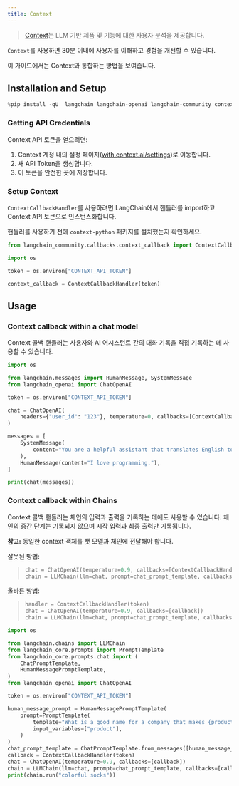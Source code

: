 ```yaml
---
title: Context
---
```


>[Context](https://context.ai/)는 LLM 기반 제품 및 기능에 대한 사용자 분석을 제공합니다.

`Context`를 사용하면 30분 이내에 사용자를 이해하고 경험을 개선할 수 있습니다.

이 가이드에서는 Context와 통합하는 방법을 보여줍니다.

## Installation and Setup

```python
%pip install -qU  langchain langchain-openai langchain-community context-python
```

### Getting API Credentials

Context API 토큰을 얻으려면:

1. Context 계정 내의 설정 페이지([with.context.ai/settings](https://with.context.ai/settings))로 이동합니다.
2. 새 API Token을 생성합니다.
3. 이 토큰을 안전한 곳에 저장합니다.

### Setup Context

`ContextCallbackHandler`를 사용하려면 LangChain에서 핸들러를 import하고 Context API 토큰으로 인스턴스화합니다.

핸들러를 사용하기 전에 `context-python` 패키지를 설치했는지 확인하세요.

```python
from langchain_community.callbacks.context_callback import ContextCallbackHandler
```

```python
import os

token = os.environ["CONTEXT_API_TOKEN"]

context_callback = ContextCallbackHandler(token)
```

## Usage

### Context callback within a chat model

Context 콜백 핸들러는 사용자와 AI 어시스턴트 간의 대화 기록을 직접 기록하는 데 사용할 수 있습니다.

```python
import os

from langchain.messages import HumanMessage, SystemMessage
from langchain_openai import ChatOpenAI

token = os.environ["CONTEXT_API_TOKEN"]

chat = ChatOpenAI(
    headers={"user_id": "123"}, temperature=0, callbacks=[ContextCallbackHandler(token)]
)

messages = [
    SystemMessage(
        content="You are a helpful assistant that translates English to French."
    ),
    HumanMessage(content="I love programming."),
]

print(chat(messages))
```

### Context callback within Chains

Context 콜백 핸들러는 체인의 입력과 출력을 기록하는 데에도 사용할 수 있습니다. 체인의 중간 단계는 기록되지 않으며 시작 입력과 최종 출력만 기록됩니다.

__참고:__ 동일한 context 객체를 챗 모델과 체인에 전달해야 합니다.

잘못된 방법:
>
> ```python
> chat = ChatOpenAI(temperature=0.9, callbacks=[ContextCallbackHandler(token)])
> chain = LLMChain(llm=chat, prompt=chat_prompt_template, callbacks=[ContextCallbackHandler(token)])
> ```

올바른 방법:
>
>```python
>handler = ContextCallbackHandler(token)
>chat = ChatOpenAI(temperature=0.9, callbacks=[callback])
>chain = LLMChain(llm=chat, prompt=chat_prompt_template, callbacks=[callback])
>```

```python
import os

from langchain.chains import LLMChain
from langchain_core.prompts import PromptTemplate
from langchain_core.prompts.chat import (
    ChatPromptTemplate,
    HumanMessagePromptTemplate,
)
from langchain_openai import ChatOpenAI

token = os.environ["CONTEXT_API_TOKEN"]

human_message_prompt = HumanMessagePromptTemplate(
    prompt=PromptTemplate(
        template="What is a good name for a company that makes {product}?",
        input_variables=["product"],
    )
)
chat_prompt_template = ChatPromptTemplate.from_messages([human_message_prompt])
callback = ContextCallbackHandler(token)
chat = ChatOpenAI(temperature=0.9, callbacks=[callback])
chain = LLMChain(llm=chat, prompt=chat_prompt_template, callbacks=[callback])
print(chain.run("colorful socks"))
```
